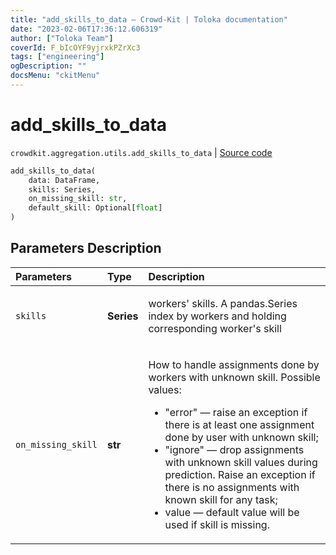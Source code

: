 ```yaml
---
title: "add_skills_to_data — Crowd-Kit | Toloka documentation"
date: "2023-02-06T17:36:12.606319"
author: ["Toloka Team"]
coverId: F_bIcOYF9yjrxkPZrXc3
tags: ["engineering"]
ogDescription: ""
docsMenu: "ckitMenu"
---
```


# add_skills_to_data
`crowdkit.aggregation.utils.add_skills_to_data` | [Source code](https://github.com/Toloka/crowd-kit/blob/v1.2.0/crowdkit/aggregation/utils.py#L176)

```python
add_skills_to_data(
    data: DataFrame,
    skills: Series,
    on_missing_skill: str,
    default_skill: Optional[float]
)
```

## Parameters Description

| Parameters | Type | Description |
| :----------| :----| :-----------|
`skills`|**Series**|<p>workers&#x27; skills. A pandas.Series index by workers and holding corresponding worker&#x27;s skill</p>
`on_missing_skill`|**str**|<p>How to handle assignments done by workers with unknown skill. Possible values:</p> <ul> <li>&quot;error&quot; — raise an exception if there is at least one assignment done by user with unknown skill;</li> <li>&quot;ignore&quot; — drop assignments with unknown skill values during prediction. Raise an exception if there is no assignments with known skill for any task;</li> <li>value — default value will be used if skill is missing.</li> </ul>